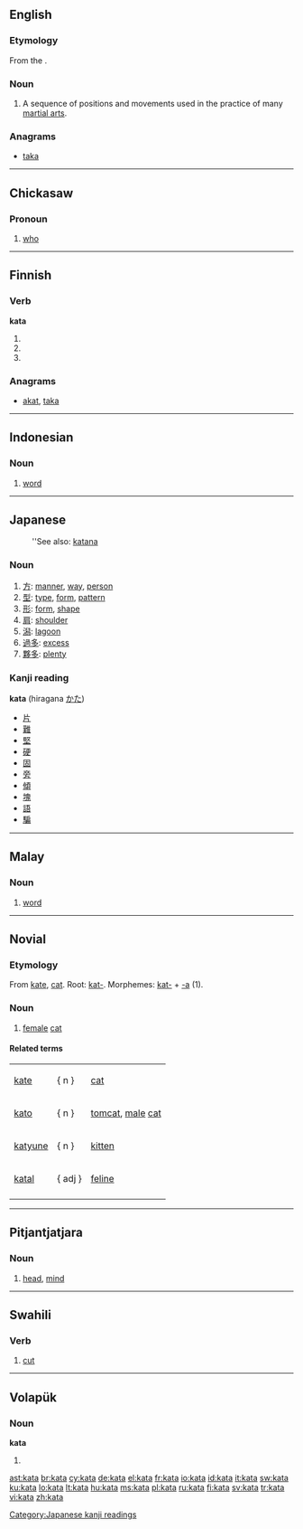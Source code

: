 {{also|Kata|kąta}}
==English==
{{wikipedia}}

===Etymology===
From the {{etyl|ja}} {{term|sc=Jpan|型|lang=ja}}.

===Noun===
{{en-noun}}

# {{martial arts}} A sequence of positions and movements used in the practice of many [[martial art]]s.

===Anagrams===
* [[taka#English|taka]]

----

==Chickasaw==

===Pronoun===
{{infl|cic|pronoun}}

# {{context|interrogative|lang=cic}} [[who]]

----

==Finnish==

===Verb===
'''kata'''

# {{fi-form of|kattaa|type=verb|mood=indicative|tense=present connegative}}
# {{fi-form of|kattaa|type=verb|pr=second-person|pl=singular|mood=imperative|tense=present}}
# {{fi-form of|kattaa|type=verb|pr=second-person|pl=singular|mood=imperative|tense=present connegative}}

===Anagrams===
* [[akat#Finnish|akat]], [[taka#Finnish|taka]]

----

==Indonesian==

===Noun===
{{infl|id|noun}}

# [[word]]

----

==Japanese==
: ''See also: [[katana]]

===Noun===
{{ja-noun|r|hira=かた}}

# [[方]]: [[manner]], [[way]], [[person]]
# [[型]]: [[type]], [[form]], [[pattern]]
# [[形]]: [[form]], [[shape]]
# [[肩]]: [[shoulder]]
# [[潟]]: [[lagoon]]
# [[過多]]: [[excess]]
# [[夥多]]: [[plenty]]

===Kanji reading===
'''kata''' (hiragana [[かた]])

* [[片]]
* [[難]]
* [[堅]]
* [[硬]]
* [[固]]
* [[旁]]
* [[傾]]
* [[塊]]
* [[語]]
* [[騙]]

[[Category:Japanese kanji readings]]

----

==Malay==

===Noun===
{{infl|ms|noun}}

# [[word]]

----

==Novial==

===Etymology===
From [[kate]], [[cat]].
Root: [[kat-]].
Morphemes: [[kat-]] + [[-a]] (1).

===Noun===
{{infl|nov|noun}}

# [[female]] [[cat]]

====Related terms====
{|
|[[kate]] ||   { n }   ||[[cat]]
|-
|[[kato]] ||   { n }   || [[tomcat]], [[male]] [[cat]]
|-
|[[katyune]] ||   { n }   || [[kitten]]
|-
|[[katal]] ||   { adj }   || [[feline]]
|-
|}

----

==Pitjantjatjara==

===Noun===
{{infl|pjt|noun}}

# [[head]], [[mind]]

----

==Swahili==

===Verb===
{{infl|sw|verb}}

# [[cut]]

----

==Volapük==

===Noun===
'''kata'''

# {{genitive of|kat|lang=vo}}

[[ast:kata]]
[[br:kata]]
[[cy:kata]]
[[de:kata]]
[[el:kata]]
[[fr:kata]]
[[io:kata]]
[[id:kata]]
[[it:kata]]
[[sw:kata]]
[[ku:kata]]
[[lo:kata]]
[[lt:kata]]
[[hu:kata]]
[[ms:kata]]
[[pl:kata]]
[[ru:kata]]
[[fi:kata]]
[[sv:kata]]
[[tr:kata]]
[[vi:kata]]
[[zh:kata]]